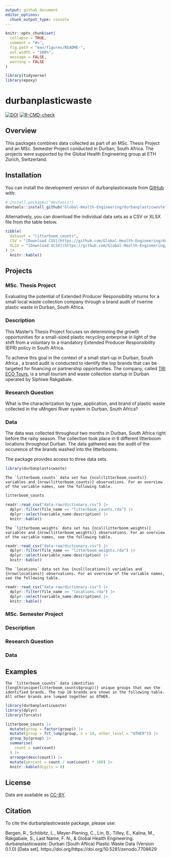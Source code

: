 ```yaml
---
output: github_document
editor_options: 
  chunk_output_type: console
---
```


<!-- README.md is generated from README.Rmd. Please edit that file -->

```r
knitr::opts_chunk$set(
  collapse = TRUE,
  comment = "#>",
  fig.path = "man/figures/README-",
  out.width = "100%",
  message = FALSE,
  warning = FALSE
)

library(tidyverse)
library(epoxy)
```

# durbanplasticwaste

<!-- badges: start -->
[![DOI](https://zenodo.org/badge/604573987.svg)](https://zenodo.org/badge/latestdoi/604573987)
[![R-CMD-check](https://github.com/Global-Health-Engineering/durbanplasticwaste/actions/workflows/R-CMD-check.yaml/badge.svg)](https://github.com/Global-Health-Engineering/durbanplasticwaste/actions/workflows/R-CMD-check.yaml)
<!-- badges: end -->

## Overview

This packages combines data collected as part of an MSc. Thesis Project and an 
MSc. Semester Project conducted in Durban, South Africa. The projects were 
supported by the Global Health Engineering group at ETH Zurich, Switzerland.

## Installation

You can install the development version of durbanplasticwaste 
from [GitHub](https://github.com/) with:

``` r
# install.packages("devtools")
devtools::install_github("Global-Health-Engineering/durbanplasticwaste")
```

Alternatively, you can download the individual data sets as a CSV or XLSX file 
from the table below.

```r
tibble(
  dataset = "litterboom_counts",
  CSV = "[Download CSV](https://github.com/Global-Health-Engineering/durbanplasticwaste/raw/main/inst/extdata/litterboom_counts.csv)",
  XLSX = "[Download XLSX](https://github.com/Global-Health-Engineering/durbanplasticwaste/raw/main/inst/extdata/litterboom_counts.xlsx)"
) |> 
  knitr::kable()
```

## Projects

### MSc. Thesis Project

Evaluating the potential of Extended Producer Responsibility returns for a small
local waste collection company through a brand audit of riverine plastic waste 
in Durban, South Africa.

### Description

This Master's Thesis Project focuses on determining the growth 
opportunities for a small-sized plastic recycling enterprise in light 
of the shift from a voluntary to a mandatory Extended Producer
Responsibility (EPR) policy in South Africa. 

To achieve this goal in  the context of a small start-up in Durban, South Africa
, a brand audit is conducted to identify the top brands that can be targeted for 
financing or partnership opportunities. The company, called 
[TRI ECO Tours](https://triecotours.co.za/), is a small tourism and waste 
collection startup in Durban operated by Siphiwe Rakgabale.

### Research Question

What is the characterization by type, application, and brand of plastic
waste collected in the uMngeni River system in Durban, South Africa?

### Data 

The data was collected throughout two months in Durban, South Africa right 
before the rainy season. The collection took place in 6 different litterboom 
locations throughout Durban. The data gathered was the audit of the occurence 
of the brands washed into the litterbooms. 

The package provides access to three data sets.

```r
library(durbanplasticwaste)
```



```epoxy
The `litterboom_counts` data set has {ncol(litterboom_counts)} variables and {nrow(litterboom_counts)} observations. For an overview of the variable names, see the following table.  

```

```r
litterboom_counts
```


```r
readr::read_csv("data-raw/dictionary.csv") |> 
  dplyr::filter(file_name == "litterboom_counts.rda") |> 
  dplyr::select(variable_name:description) |> 
  knitr::kable()
```

```epoxy
The `litterboom_weights` data set has {ncol(litterboom_weights)} variables and {nrow(litterboom_weights)} observations. For an overview of the variable names, see the following table.  

```

```r
readr::read_csv("data-raw/dictionary.csv") |> 
  dplyr::filter(file_name == "litterboom_weights.rda") |> 
  dplyr::select(variable_name:description) |> 
  knitr::kable()

```

```epoxy
The `locations` data set has {ncol(locations)} variables and {nrow(locations)} observations. For an overview of the variable names, see the following table.  

```

```r
readr::read_csv("data-raw/dictionary.csv") |> 
  dplyr::filter(file_name == "locations.rda") |> 
  dplyr::select(variable_name:description) |> 
  knitr::kable()

```

### MSc. Semester Project

<!--# please add semester project title -->

### Description

<!--# please add a short description of the semester -->

### Research Question

<!--# please add the research questions -->

### Data

## Examples

```epoxy

The `litterboom_counts` data identifies {length(unique(litterboom_counts$group))} unique groups that own the identified brands. The top 10 brands are shown in the following table. All other brands are lumped together as OTHER. 

```

```r
library(durbanplasticwaste)
library(dplyr)
library(forcats)

litterboom_counts |> 
  mutate(group = factor(group)) |> 
  mutate(group = fct_lump(group, n = 10, other_level = "OTHER")) |> 
  group_by(group) |> 
  summarise(
    count = sum(count)
  ) |> 
  arrange(desc(count)) |> 
  mutate(percent = count / sum(count) * 100) |> 
  knitr::kable(digits = 0)

```
  
## License
    
Data are available as [CC-BY](https://github.com/Global-Health-Engineering/durbanplasticwaste/blob/main/LICENSE.md).
    
## Citation
    
To cite the durbanplasticwaste package, please use:

Bergen, R., Schöbitz, L., Meyer-Piening, C., Lin, B., Tilley, E., Kalina, M., Rakgabale, S., Last Name, F. N., & Global Health Engineering. durbanplasticwaste: Durban (South Aftica) Plastic Waste Data (Version 0.1.0) [Data set]. https://doi.org/https://doi.org/10.5281/zenodo.7708629
    

    
